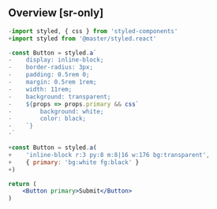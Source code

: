 ## Overview [sr-only]

```jsx name=App.jsx
-import styled, { css } from 'styled-components'
+import styled from '@master/styled.react'

-const Button = styled.a`
-    display: inline-block;
-    border-radius: 3px;
-    padding: 0.5rem 0;
-    margin: 0.5rem 1rem;
-    width: 11rem;
-    background: transparent;
-    ${props => props.primary && css`
-        background: white;
-        color: black;
-    `}
-`

+const Button = styled.a(
+    'inline-block r:3 py:8 m:8|16 w:176 bg:transparent',
+    { primary: 'bg:white fg:black' }
+)

return (
    <Button primary>Submit</Button>
)
```